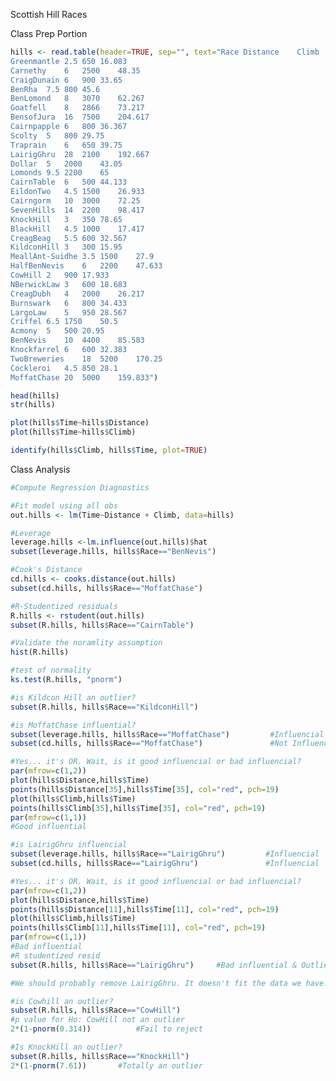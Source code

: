 Scottish Hill Races

Class Prep Portion
```r
hills <- read.table(header=TRUE, sep="", text="Race	Distance	Climb	Time
Greenmantle	2.5	650	16.083
Carnethy	6	2500	48.35
CraigDunain	6	900	33.65
BenRha	7.5	800	45.6
BenLomond	8	3070	62.267
Goatfell	8	2866	73.217
BensofJura	16	7500	204.617
Cairnpapple	6	800	36.367
Scolty	5	800	29.75
Traprain	6	650	39.75
LairigGhru	28	2100	192.667
Dollar	5	2000	43.05
Lomonds	9.5	2200	65
CairnTable	6	500	44.133
EildonTwo	4.5	1500	26.933
Cairngorm	10	3000	72.25
SevenHills	14	2200	98.417
KnockHill	3	350	78.65
BlackHill	4.5	1000	17.417
CreagBeag	5.5	600	32.567
KildconHill	3	300	15.95
MeallAnt-Suidhe	3.5	1500	27.9
HalfBenNevis	6	2200	47.633
CowHill	2	900	17.933
NBerwickLaw	3	600	18.683
CreagDubh	4	2000	26.217
Burnswark	6	800	34.433
LargoLaw	5	950	28.567
Criffel	6.5	1750	50.5
Acmony	5	500	20.95
BenNevis	10	4400	85.583
Knockfarrel	6	600	32.383
TwoBreweries	18	5200	170.25
Cockleroi	4.5	850	28.1
MoffatChase	20	5000	159.833")

head(hills)
str(hills)

plot(hills$Time~hills$Distance)
plot(hills$Time~hills$Climb)

identify(hills$Climb, hills$Time, plot=TRUE)

```

Class Analysis
```r
#Compute Regression Diagnostics

#Fit model using all obs
out.hills <- lm(Time~Distance + Climb, data=hills)

#Leverage
leverage.hills <-lm.influence(out.hills)$hat
subset(leverage.hills, hills$Race=="BenNevis")

#Cook's Distance
cd.hills <- cooks.distance(out.hills)
subset(cd.hills, hills$Race=="MoffatChase")

#R-Studentized residuals
R.hills <- rstudent(out.hills)
subset(R.hills, hills$Race=="CairnTable")

#Validate the noramlity assumption
hist(R.hills)

#test of normality
ks.test(R.hills, "pnorm")

#is Kildcon Hill an outlier?
subset(R.hills, hills$Race=="KildconHill")

#is MoffatChase influential?
subset(leverage.hills, hills$Race=="MoffatChase")         #Influencial
subset(cd.hills, hills$Race=="MoffatChase")               #Not Influencial

#Yes... it's OR. Wait, is it good influencial or bad influencial?
par(mfrow=c(1,2))
plot(hills$Distance,hills$Time)
points(hills$Distance[35],hills$Time[35], col="red", pch=19)
plot(hills$Climb,hills$Time)
points(hills$Climb[35],hills$Time[35], col="red", pch=19)
par(mfrow=c(1,1))
#Good influential

#is LairigGhru influencial
subset(leverage.hills, hills$Race=="LairigGhru")         #Influencial
subset(cd.hills, hills$Race=="LairigGhru")               #Influencial

#Yes... it's OR. Wait, is it good influencial or bad influencial?
par(mfrow=c(1,2))
plot(hills$Distance,hills$Time)
points(hills$Distance[11],hills$Time[11], col="red", pch=19)
plot(hills$Climb,hills$Time)
points(hills$Climb[11],hills$Time[11], col="red", pch=19)
par(mfrow=c(1,1))
#Bad influential
#R studentized resid
subset(R.hills, hills$Race=="LairigGhru")     #Bad influential & Outlier

#We should probably remove LairigGhru. It doesn't fit the data we have. A downside to removing the obs is that we have less data and we are grooming out data to fit our model. It's best to specify in our model that our model works best for shorter, modest climb races

#is Cowhill an outlier?
subset(R.hills, hills$Race=="CowHill")
#p value for Ho: CowHill not an outlier
2*(1-pnorm(0.314))          #Fail to reject

#Is KnockHill an outlier?
subset(R.hills, hills$Race=="KnockHill")
2*(1-pnorm(7.61))       #Totally an outlier



```







